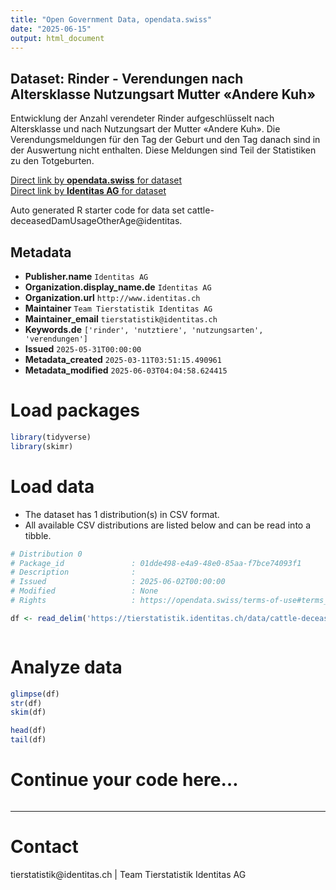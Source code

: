 ```yaml
---
title: "Open Government Data, opendata.swiss"
date: "2025-06-15"
output: html_document
---
```


## Dataset: Rinder - Verendungen nach Altersklasse Nutzungsart Mutter «Andere Kuh»

Entwicklung der Anzahl verendeter Rinder aufgeschlüsselt nach Altersklasse und nach Nutzungsart der Mutter «Andere Kuh». Die Verendungsmeldungen für den Tag der Geburt und den Tag danach sind in der Auswertung nicht enthalten. Diese Meldungen sind Teil der Statistiken zu den Totgeburten.

[Direct link by **opendata.swiss** for dataset](https://opendata.swiss/de/dataset/rinder-verendungen-nach-altersklasse-nutzungsart-mutter-andere-kuh)<br>
[Direct link by **Identitas AG** for dataset](https://tierstatistik.identitas.ch/)

Auto generated R starter code for data set cattle-deceasedDamUsageOtherAge@identitas.

## Metadata

- **Publisher.name** `Identitas AG`
- **Organization.display_name.de** `Identitas AG`
- **Organization.url** `http://www.identitas.ch`
- **Maintainer** `Team Tierstatistik Identitas AG`
- **Maintainer_email** `tierstatistik@identitas.ch`
- **Keywords.de** `['rinder', 'nutztiere', 'nutzungsarten', 'verendungen']`
- **Issued** `2025-05-31T00:00:00`
- **Metadata_created** `2025-03-11T03:51:15.490961`
- **Metadata_modified** `2025-06-03T04:04:58.624415`


# Load packages

```r

library(tidyverse)
library(skimr)

```

# Load data

-   The dataset has 1 distribution(s) in CSV format.
-   All available CSV distributions are listed below and can be read into a tibble.

```r

# Distribution 0
# Package_id               : 01dde498-e4a9-48e0-85aa-f7bce74093f1
# Description              : 
# Issued                   : 2025-06-02T00:00:00
# Modified                 : None
# Rights                   : https://opendata.swiss/terms-of-use#terms_by

df <- read_delim('https://tierstatistik.identitas.ch/data/cattle-deceasedDamUsageOtherAge.csv')



```

# Analyze data

```r

glimpse(df)
str(df)
skim(df)

head(df)
tail(df)

```

# Continue your code here...

```r

```

------------------------------------------------------------------------

# Contact

tierstatistik@identitas.ch | Team Tierstatistik Identitas AG
